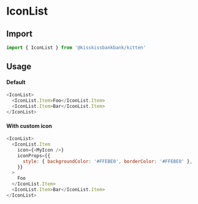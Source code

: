 
<Meta title="List/IconList" component={IconList} />

# IconList

## Import

```js
import { IconList } from '@kisskissbankbank/kitten'
```

## Usage

<Canvas>
  <Story name="IconList" story={stories.Default} />
</Canvas>

#### Default

```js
<IconList>
  <IconList.Item>Foo</IconList.Item>
  <IconList.Item>Bar</IconList.Item>
</IconList>
```

#### With custom icon

```js
<IconList>
  <IconList.Item
    icon={<MyIcon />}
    iconProps={{
      style: { backgroundColor: '#FFEBE0', borderColor: '#FFEBE0' },
    }}
  >
    Foo
  </IconList.Item>
  <IconList.Item>Bar</IconList.Item>
</IconList>
```
